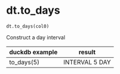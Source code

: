 # dt.to_days { #duckops.dt.to_days }

`dt.to_days(col0)`

Construct a day interval

| duckdb example | result |
| -------------- | ------ |
| to_days(5) | INTERVAL 5 DAY |
